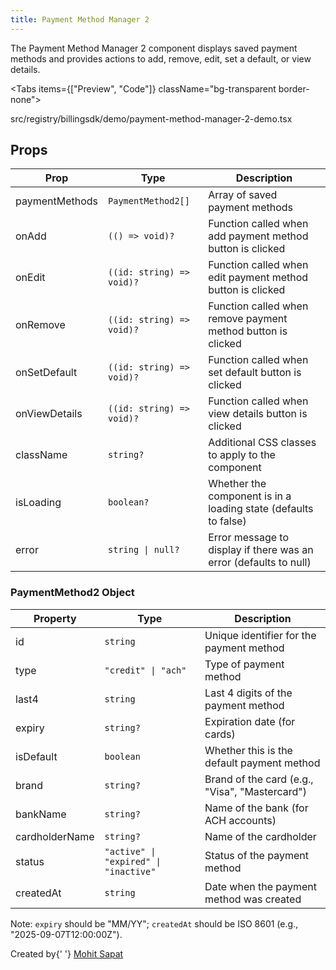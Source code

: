 ```yaml
---
title: Payment Method Manager 2
---
```



The Payment Method Manager 2 component displays saved payment methods and provides actions to add, remove, edit, set a default, or view details.

<Tabs items={["Preview", "Code"]} className="bg-transparent border-none">
  <Tab value="Preview" className="border-none bg-transparent p-0 mt-3">
    <PreviewComponents registryName="billingsdk">
      <PaymentMethodManager2Demo />
    </PreviewComponents>
  </Tab>

  <Tab value="Code" className="mt-3">
    <include
      cwd
      lang="tsx"
      meta='title="src/registry/billingsdk/demo/payment-method-manager-2-demo.tsx"'
    >
      src/registry/billingsdk/demo/payment-method-manager-2-demo.tsx
    </include>
  </Tab>
</Tabs>

## Props

| Prop           | Type                      | Description                                                       |
| -------------- | ------------------------- | ----------------------------------------------------------------- |
| paymentMethods | `PaymentMethod2[]`        | Array of saved payment methods                                    |
| onAdd          | `(() => void)?`           | Function called when add payment method button is clicked         |
| onEdit         | `((id: string) => void)?` | Function called when edit payment method button is clicked        |
| onRemove       | `((id: string) => void)?` | Function called when remove payment method button is clicked      |
| onSetDefault   | `((id: string) => void)?` | Function called when set default button is clicked                |
| onViewDetails  | `((id: string) => void)?` | Function called when view details button is clicked               |
| className      | `string?`                 | Additional CSS classes to apply to the component                  |
| isLoading      | `boolean?`                | Whether the component is in a loading state (defaults to false)   |
| error          | `string \| null?`         | Error message to display if there was an error (defaults to null) |

### PaymentMethod2 Object

| Property       | Type                                  | Description                                    |
| -------------- | ------------------------------------- | ---------------------------------------------- |
| id             | `string`                              | Unique identifier for the payment method       |
| type           | `"credit" \| "ach"`                   | Type of payment method                         |
| last4          | `string`                              | Last 4 digits of the payment method            |
| expiry         | `string?`                             | Expiration date (for cards)                    |
| isDefault      | `boolean`                             | Whether this is the default payment method     |
| brand          | `string?`                             | Brand of the card (e.g., "Visa", "Mastercard") |
| bankName       | `string?`                             | Name of the bank (for ACH accounts)            |
| cardholderName | `string?`                             | Name of the cardholder                         |
| status         | `"active" \| "expired" \| "inactive"` | Status of the payment method                   |
| createdAt      | `string`                              | Date when the payment method was created       |

Note: `expiry` should be "MM/YY"; `createdAt` should be ISO 8601 (e.g., "2025-09-07T12:00:00Z").

<div className="mt-8 pt-8 border-t border-gray-200 dark:border-gray-800">
	<div className="flex items-center justify-between">
		<div>
			<span className="text-sm text-gray-500 dark:text-gray-400">
				Created by{' '}
				<a
					href="https://github.com/sapatmohit"
					className="text-blue-600 hover:underline dark:text-blue-400"
					target="_blank"
					rel="noopener noreferrer"
				>
					Mohit Sapat
				</a>
			</span>
		</div>
	</div>
</div>
